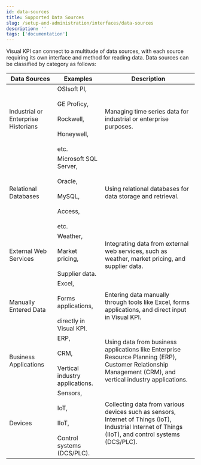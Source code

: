 ```yaml
---
id: data-sources
title: Supported Data Sources
slug: /setup-and-administration/interfaces/data-sources
description: ''
tags: ['documentation']
---
```


Visual KPI can connect to a multitude of data sources, with each source requiring its own interface and method for reading data. Data sources can be classified by category as follows:

<table>
    <thead>
        <tr>
            <th>Data Sources</th>
            <th>Examples</th>
            <th>Description</th>
        </tr>
    </thead>
    <tbody>
        <tr>
            <td>Industrial or Enterprise Historians</td>
            <td>OSIsoft PI,<br></br>GE Proficy,<br></br>Rockwell,<br></br>Honeywell,<br></br>etc.</td>
            <td>Managing time series data for industrial or enterprise purposes.</td>
        </tr>
        <tr>
            <td>Relational Databases</td>
            <td>Microsoft SQL Server,<br></br>Oracle,<br></br>MySQL,<br></br>Access,<br></br>etc.</td>
            <td>Using relational databases for data storage and retrieval.</td>
        </tr>
        <tr>
            <td>External Web Services</td>
            <td>Weather,<br></br>Market pricing,<br></br>Supplier data.</td>
            <td>Integrating data from external web services, such as weather, market pricing, and supplier data.</td>
        </tr>
        <tr>
            <td>Manually Entered Data</td>
            <td>Excel,<br></br>Forms applications,<br></br>directly in Visual KPI.</td>
            <td>Entering data manually through tools like Excel, forms applications, and direct input in Visual KPI.</td>
        </tr>
        <tr>
            <td>Business Applications</td>
            <td>ERP,<br></br>CRM,<br></br>Vertical industry applications.</td>
            <td>Using data from business applications like Enterprise Resource Planning (ERP), Customer Relationship Management (CRM), and vertical industry applications.</td>
        </tr>
        <tr>
            <td>Devices</td>
            <td>Sensors,<br></br>IoT,<br></br>IIoT,<br></br>Control systems (DCS/PLC).</td>
            <td>Collecting data from various devices such as sensors, Internet of Things (IoT), Industrial Internet of Things (IIoT), and control systems (DCS/PLC).</td>
        </tr>
    </tbody>
</table>
